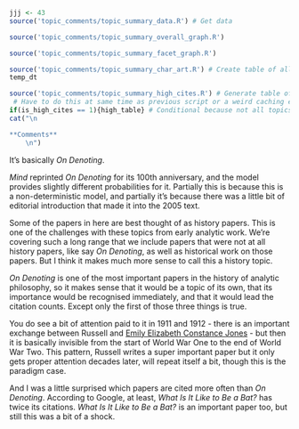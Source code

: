 ```r
jjj <- 43
source('topic_comments/topic_summary_data.R') # Get data
```

```r
source('topic_comments/topic_summary_overall_graph.R')
```

```r
source('topic_comments/topic_summary_facet_graph.R')
```

```r
source('topic_comments/topic_summary_char_art.R') # Create table of all articles in topic
temp_dt
```

```r
source('topic_comments/topic_summary_high_cites.R') # Generate table of highly cited articles. 
 # Have to do this at same time as previous script or a weird caching error occurs.
if(is_high_cites == 1){high_table} # Conditional because not all topics have high cites
cat("\n

**Comments**
	\n")
```

It's basically _On Denoting_.

_Mind_ reprinted _On Denoting_ for its 100th anniversary, and the model provides slightly different probabilities for it. Partially this is because this is a non-deterministic model, and partially it's because there was a little bit of editorial introduction that made it into the 2005 text.

Some of the papers in here are best thought of as history papers. This is one of the challenges with these topics from early analytic work. We're covering such a long range that we include papers that were not at all history papers, like say _On Denoting_, as well as historical work on those papers. But I think it makes much more sense to call this a history topic.

_On Denoting_ is one of the most important papers in the history of analytic philosophy, so it makes sense that it would be a topic of its own, that its importance would be recognised immediately, and that it would lead the citation counts. Except only the first of those three things is true. 

You do see a bit of attention paid to it in 1911 and 1912 - there is an important exchange between Russell and [Emily Elizabeth Constance Jones](https://plato.stanford.edu/entries/emily-elizabeth-constance-jones/) - but then it is basically invisible from the start of World War One to the end of World War Two. This pattern, Russell writes a super important paper but it only gets proper attention decades later, will repeat itself a bit, though this is the paradigm case.

And I was a little surprised which papers are cited more often than _On Denoting_. According to Google, at least, _What Is It Like to Be a Bat?_ has twice its citations. _What Is It Like to Be a Bat?_ is an important paper too, but still this was a bit of a shock.